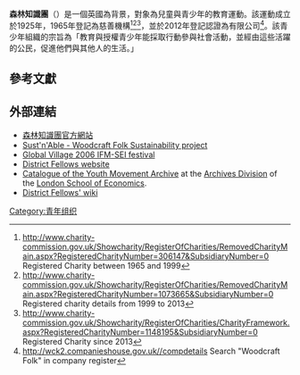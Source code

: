 {{Infobox Non-profit
| Non-profit_name = 森林知識團
| Non-profit_logo =
| Non-profit_type = 英格蘭、威爾斯（1148195）<ref name="charity-commission.gov.uk"/>與蘇格蘭（SC039791）<ref>https://www.oscr.org.uk/search-charity-register/charity-extract/?charitynumber=sc039791</ref>的慈善機構以及認證有限公司（08133727）<ref name="wck2.companieshouse.gov.uk"/>
| founded_date = 1925年
| founder = [[萊斯利·保羅|萊斯利·保羅]]
| location = Units 9/10, 83 Crampton Street, London, SE17 3BF, UK
| key_people = 常務委員會主席：帕特·杭特（Pat Hunter）<ref>http://woodcraft.org.uk/press</ref><br>常務秘書：喬恩·諾特（Jon Nott）<ref>http://www.woodcraft.org.uk/news/article/4317</ref>
| area_served = United Kingdom2
| focus = 環境保護主義、[[國際主義|國際主義]]、[[兒童權利|兒童權利]]、合作與和平
| method = [[普及教育|普及教育]]與[[童軍|童軍]]
| revenue =
| endowment =
| num_volunteers =
| num_employees =
| num_members = 約25,000名
| owner =
| Non-profit_slogan = 
| homepage = [http://www.woodcraft.org.uk/ www.woodcraft.org.uk]
| dissolved =
| footnotes = 為[[國際獵鷹運動-社會教育國際|國際獵鷹運動-社會教育國際]]成員
}}
'''森林知識團'''（{{lang-en|Woodcraft Folk}}）是一個英國為背景，對象為兒童與青少年的教育運動。該運動成立於1925年，1965年登記為慈善機構<ref>http://www.charity-commission.gov.uk/Showcharity/RegisterOfCharities/RemovedCharityMain.aspx?RegisteredCharityNumber=306147&SubsidiaryNumber=0{{Dead link|date=2020年2月 |bot=InternetArchiveBot |fix-attempted=yes }} Registered Charity between 1965 and 1999</ref><ref>http://www.charity-commission.gov.uk/Showcharity/RegisterOfCharities/RemovedCharityMain.aspx?RegisteredCharityNumber=1073665&SubsidiaryNumber=0{{Dead link|date=2020年2月 |bot=InternetArchiveBot |fix-attempted=yes }} Registered charity details from 1999 to 2013</ref><ref name="charity-commission.gov.uk">http://www.charity-commission.gov.uk/Showcharity/RegisterOfCharities/CharityFramework.aspx?RegisteredCharityNumber=1148195&SubsidiaryNumber=0{{Dead link|date=2020年2月 |bot=InternetArchiveBot |fix-attempted=yes }} Registered Charity since 2013</ref>，並於2012年登記認證為有限公司<ref name="wck2.companieshouse.gov.uk">http://wck2.companieshouse.gov.uk//compdetails {{Wayback|url=http://wck2.companieshouse.gov.uk//compdetails |date=20081229053844 }} Search "Woodcraft Folk" in company register</ref>。該青少年組織的宗旨為「教育與授權青少年能採取行動參與社會活動，並經由這些活躍的公民，促進他們與其他人的生活。」

==參考文獻==
{{reflist}}

==外部連結==
* [https://web.archive.org/web/20140227044157/http://woodcraft.org.uk/ 森林知識團官方網站]
* [https://web.archive.org/web/20060619185757/http://sustnable.org.uk/ Sust'n'Able - Woodcraft Folk Sustainability project]
* [https://web.archive.org/web/20190109070648/http://www.globalvillage2006.org/ Global Village 2006 IFM-SEI festival]
* [http://www.spanthatworld.com District Fellows website] {{Wayback|url=http://www.spanthatworld.com/ |date=20140312170219 }}
* [http://archives.lse.ac.uk/TreeBrowse.aspx?src=CalmView.Catalog&field=RefNo&key=YMA Catalogue of the Youth Movement Archive] at the [https://web.archive.org/web/20070618035533/http://www.lse.ac.uk/library/archive/Default.htm Archives Division] of the [[London_School_of_Economics|London School of Economics]].
* [https://web.archive.org/web/20100213014315/http://www.spanthatworld.com/wiki/index.php/Main_Page District Fellows' wiki]

[[Category:青年组织|Category:青年组织]]